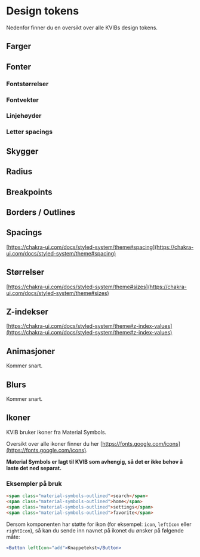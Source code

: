 
<Meta title="Design tokens" />

# Design tokens

Nedenfor finner du en oversikt over alle KVIBs design tokens.

## Farger

<Colors />

## Fonter

<Fonts />

### Fontstørrelser

<FontSizes />

### Fontvekter

<FontWeights />

### Linjehøyder

<LineHeights />

### Letter spacings

<LetterSpacings />

## Skygger

<Shadows />

## Radius

<Radii />

## Breakpoints

<Breakpoints />

## Borders / Outlines

<Borders />

## Spacings

[https://chakra-ui.com/docs/styled-system/theme#spacing](https://chakra-ui.com/docs/styled-system/theme#spacing)

## Størrelser

[https://chakra-ui.com/docs/styled-system/theme#sizes](https://chakra-ui.com/docs/styled-system/theme#sizes)

## Z-indekser

[https://chakra-ui.com/docs/styled-system/theme#z-index-values](https://chakra-ui.com/docs/styled-system/theme#z-index-values)

## Animasjoner

Kommer snart.

## Blurs

Kommer snart.

## Ikoner

KVIB bruker ikoner fra Material Symbols.

Oversikt over alle ikoner finner du her [https://fonts.google.com/icons](https://fonts.google.com/icons).

**Material Symbols er lagt til KVIB som avhengig, så det er ikke behov å laste det ned separat.**

### Eksempler på bruk

```html
<span class="material-symbols-outlined">search</span>
<span class="material-symbols-outlined">home</span>
<span class="material-symbols-outlined">settings</span>
<span class="material-symbols-outlined">favorite</span>
```

Dersom komponenten har støtte for ikon (for eksempel: `icon`, `leftIcon` eller `rightIcon`), så kan du sende inn navnet på ikonet du ønsker på følgende måte:

```jsx
<Button leftIcon="add">Knappetekst</Button>
```
